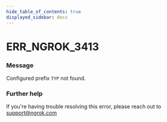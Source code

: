 ```yaml
---
hide_table_of_contents: true
displayed_sidebar: docs
---
```



# ERR_NGROK_3413

### Message

Configured prefix `TYP` not found.

<ErrorDetails error="err_ngrok_3413" />

### Further help

If you're having trouble resolving this error, please reach out to [support@ngrok.com](mailto:support@ngrok.com?subject=Help%20with%20ERR_NGROK_3413)

